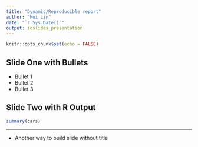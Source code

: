 ```yaml
---
title: "Dynamic/Reproducible report"
author: "Hui Lin"
date: "`r Sys.Date()`"
output: ioslides_presentation
---
```


```r
knitr::opts_chunk$set(echo = FALSE)
```

## Slide One with Bullets 

- Bullet 1
- Bullet 2
- Bullet 3

## Slide Two with R Output

```r
summary(cars)
```

---------

- Another way to build slide without title 



